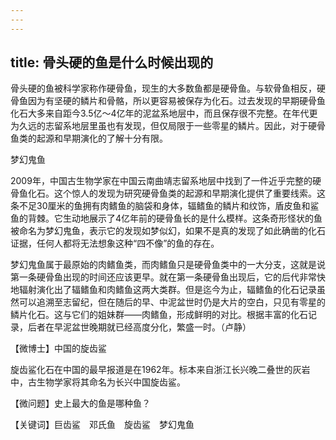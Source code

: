 ```yaml
---
---
---
```

title: 骨头硬的鱼是什么时候出现的
---




骨头硬的鱼被科学家称作硬骨鱼，现生的大多数鱼都是硬骨鱼。与软骨鱼相反，硬骨鱼因为有坚硬的鳞片和骨骼，所以更容易被保存为化石。过去发现的早期硬骨鱼化石大多来自距今3.5亿～4亿年的泥盆系地层中，而且保存很不完整。在年代更为久远的志留系地层里虽也有发现，但仅局限于一些零星的鳞片。因此，对于硬骨鱼类的起源和早期演化的了解十分有限。

梦幻鬼鱼



2009年，中国古生物学家在中国云南曲靖志留系地层中找到了一件近乎完整的硬骨鱼化石。这个惊人的发现为研究硬骨鱼类的起源和早期演化提供了重要线索。这条不足30厘米的鱼拥有肉鳍鱼的脑袋和身体，辐鳍鱼的鳞片和纹饰，盾皮鱼和鲨鱼的背棘。它生动地展示了4亿年前的硬骨鱼长的是什么模样。这条奇形怪状的鱼被命名为梦幻鬼鱼，表示它的发现如梦似幻，如果不是真的发现了如此确凿的化石证据，任何人都将无法想象这种“四不像”的鱼的存在。

梦幻鬼鱼属于最原始的肉鳍鱼类，而肉鳍鱼只是硬骨鱼类中的一大分支，这就是说第一条硬骨鱼出现的时间还应该更早。就在第一条硬骨鱼出现后，它的后代非常快地辐射演化出了辐鳍鱼和肉鳍鱼这两大类群。但是迄今为止，辐鳍鱼的化石记录虽然可以追溯至志留纪，但在随后的早、中泥盆世时仍是大片的空白，只见有零星的鳞片化石。这与它们的姐妹群——肉鳍鱼，形成鲜明的对比。根据丰富的化石记录，后者在早泥盆世晚期就已经高度分化，繁盛一时。（卢静）





【微博士】中国的旋齿鲨

旋齿鲨化石在中国的最早报道是在1962年。标本来自浙江长兴晚二叠世的灰岩中，古生物学家将其命名为长兴中国旋齿鲨。

【微问题】史上最大的鱼是哪种鱼？

【关键词】巨齿鲨　邓氏鱼　旋齿鲨　梦幻鬼鱼